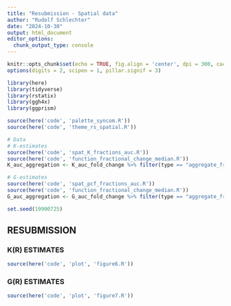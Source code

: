 ```yaml
---
title: "Resubmission - Spatial data"
author: "Rudolf Schlechter"
date: "2024-10-30"
output: html_document
editor_options: 
  chunk_output_type: console
---
```


```r
knitr::opts_chunk$set(echo = TRUE, fig.align = 'center', dpi = 300, cache = TRUE)
options(digits = 2, scipen = 1, pillar.signif = 3)

library(here)
library(tidyverse)
library(rstatix)
library(ggh4x)
library(ggprism)

source(here('code', 'palette_syncom.R'))
source(here('code', 'theme_rs_spatial.R'))

# Data
# K-estimates
source(here('code', 'spat_K_fractions_auc.R'))
source(here('code', 'function_fractional_change_median.R'))
K_auc_aggregation <- K_auc_fold_change %>% filter(type == "aggregate_fraction")

# G-estimates
source(here('code', 'spat_pcf_fractions_auc.R'))
source(here('code', 'function_fractional_change_median.R'))
G_auc_aggregation <- G_auc_fold_change %>% filter(type == "aggregate_fraction")

set.seed(19900725)
```

## RESUBMISSION
### K(R) ESTIMATES

```r
source(here('code', 'plot', 'figure6.R'))
```

### G(R) ESTIMATES

```r
source(here('code', 'plot', 'figure7.R'))
```